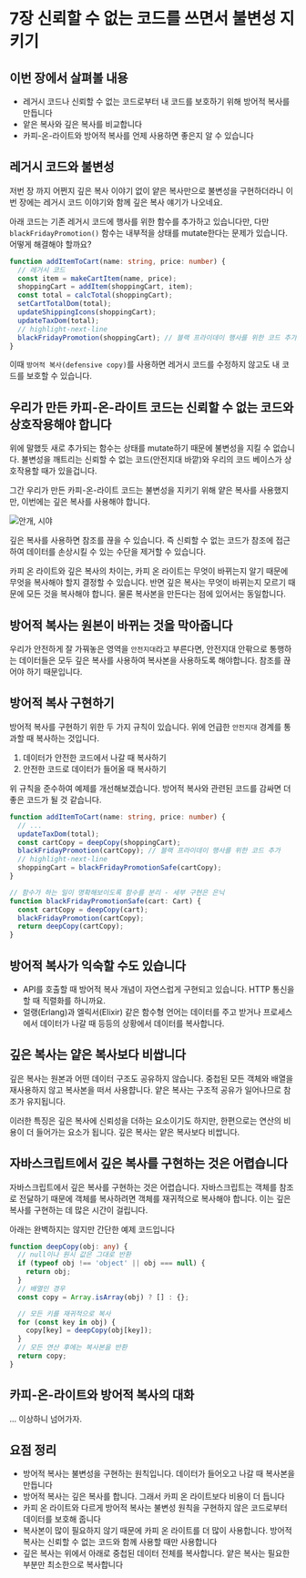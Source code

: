 # 7장 신뢰할 수 없는 코드를 쓰면서 불변성 지키기

## 이번 장에서 살펴볼 내용

- 레거시 코드나 신뢰할 수 없는 코드로부터 내 코드를 보호하기 위해 방어적 복사를 만듭니다
- 앝은 복사와 깊은 복사를 비교합니다
- 카피-온-라이트와 방어적 복사를 언제 사용하면 좋은지 알 수 있습니다

## 레거시 코드와 불변성

저번 장 까지 어쩐지 깊은 복사 이야기 없이 얕은 복사만으로 불변성을 구현하더라니 이번 장에는 레거시 코드 이야기와 함께 깊은 복사 얘기가 나오네요.

아래 코드는 기존 레거시 코드에 행사를 위한 함수를 추가하고 있습니다만, 다만 `blackFridayPromotion()` 함수는 내부적을 상태를 mutate한다는 문제가 있습니다. 어떻게 해결해야 할까요?

```ts
function addItemToCart(name: string, price: number) {
  // 레거시 코드
  const item = makeCartItem(name, price);
  shoppingCart = addItem(shoppingCart, item);
  const total = calcTotal(shoppingCart);
  setCartTotalDom(total);
  updateShippingIcons(shoppingCart);
  updateTaxDom(total);
  // highlight-next-line
  blackFridayPromotion(shoppingCart); // 블랙 프라이데이 행사를 위한 코드 추가
}
```

이때 `방어적 복사(defensive copy)`를 사용하면 레거시 코드를 수정하지 않고도 내 코드를 보호할 수 있습니다.

## 우리가 만든 카피-온-라이트 코드는 신뢰할 수 없는 코드와 상호작용해야 합니다

위에 말했듯 새로 추가되는 함수는 상태를 mutate하기 때문에 불변성을 지킬 수 없습니다. 불변성을 깨트리는 신뢰할 수 없는 코드(안전지대 바깥)와 우리의 코드 베이스가 상호작용할 때가 있을겁니다.

그간 우리가 만든 카피-온-라이트 코드는 불변성을 지키기 위해 얕은 복사를 사용했지만, 이번에는 깊은 복사를 사용해야 합니다.

![안개, 시야](./images/7-1.jpeg)

깊은 복사를 사용하면 참조를 끊을 수 있습니다. 즉 신뢰할 수 없는 코드가 참조에 접근하여 데이터를 손상시킬 수 있는 수단을 제거할 수 있습니다.

카피 온 라이트와 깊은 복사의 차이는, 카피 온 라이트는 무엇이 바뀌는지 알기 때문에 무엇을 복사해야 할지 결정할 수 있습니다. 반면 깊은 복사는 무엇이 바뀌는지 모르기 때문에 모든 것을 복사해야 합니다. 물론 복사본을 만든다는 점에 있어서는 동일합니다.

## 방어적 복사는 원본이 바뀌는 것을 막아줍니다

우리가 안전하게 잘 가꿔놓은 영역을 `안전지대`라고 부른다면, 안전지대 안팎으로 통행하는 데이터들은 모두 깊은 복사를 사용하여 복사본을 사용하도록 해야합니다. 참조를 끊어야 하기 때문입니다.

## 방어적 복사 구현하기

방어적 복사를 구현하기 위한 두 가지 규칙이 있습니다. 위에 언급한 `안전지대` 경계를 통과할 때 복사하는 것입니다.

1. 데이터가 안전한 코드에서 나갈 때 복사하기
2. 안전한 코드로 데이터가 들어올 때 복사하기

위 규칙을 준수하여 예제를 개선해보겠습니다. 방어적 복사와 관련된 코드를 감싸면 더 좋은 코드가 될 것 같습니다.

```ts
function addItemToCart(name: string, price: number) {
  // ...
  updateTaxDom(total);
  const cartCopy = deepCopy(shoppingCart);
  blackFridayPromotion(cartCopy); // 블랙 프라이데이 행사를 위한 코드 추가
  // highlight-next-line
  shoppingCart = blackFridayPromotionSafe(cartCopy);
}

// 함수가 하는 일이 명확해보이도록 함수를 분리 - 세부 구현은 은닉
function blackFridayPromotionSafe(cart: Cart) {
  const cartCopy = deepCopy(cart);
  blackFridayPromotion(cartCopy);
  return deepCopy(cartCopy);
}
```

## 방어적 복사가 익숙할 수도 있습니다

- API를 호출할 때 방어적 복사 개념이 자연스럽게 구현되고 있습니다. HTTP 통신을 할 때 직렬화를 하니까요.
- 얼랭(Erlang)과 엘릭서(Elixir) 같은 함수형 언어는 데이터를 주고 받거나 프로세스에서 데이터가 나갈 때 등등의 상황에서 데이터를 복사합니다.

## 깊은 복사는 얕은 복사보다 비쌉니다

깊은 복사는 원본과 어떤 데이터 구조도 공유하지 않습니다. 중첩된 모든 객체와 배열을 재사용하지 않고 복사본을 떠서 사용햡니다. 얕은 복사는 구조적 공유가 일어나므로 참조가 유지됩니다.

이러한 특징은 깊은 복사에 신뢰성을 더하는 요소이기도 하지만, 한편으로는 연산의 비용이 더 들어가는 요소가 됩니다. 깊은 복사는 얕은 복사보다 비쌉니다.

## 자바스크립트에서 깊은 복사를 구현하는 것은 어렵습니다

자바스크립트에서 깊은 복사를 구현하는 것은 어렵습니다. 자바스크립트는 객체를 참조로 전달하기 때문에 객체를 복사하려면 객체를 재귀적으로 복사해야 합니다. 이는 깊은 복사를 구현하는 데 많은 시간이 걸립니다.

아래는 완벽하지는 않지만 간단한 예제 코드입니다

```ts
function deepCopy(obj: any) {
  // null이나 원시 값은 그대로 반환
  if (typeof obj !== 'object' || obj === null) {
    return obj;
  }
  // 배열인 경우
  const copy = Array.isArray(obj) ? [] : {};

  // 모든 키를 재귀적으로 복사
  for (const key in obj) {
    copy[key] = deepCopy(obj[key]);
  }
  // 모든 연산 후에는 복사본을 반환
  return copy;
}
```

## 카피-온-라이트와 방어적 복사의 대화

... 이상하니 넘어가자.

## 요점 정리

- 방어적 복사는 불변성을 구현하는 원칙입니다. 데이터가 들어오고 나갈 때 복사본을 만듭니다
- 방어적 복사는 깊은 복사를 합니다. 그래서 카피 온 라이트보다 비용이 더 듭니다
- 카피 온 라이트와 다르게 방어적 복사는 불변성 원칙을 구현하지 않은 코드로부터 데이터를 보호해 줍니다
- 복사본이 많이 필요하지 않기 때문에 카피 온 라이트를 더 많이 사용합니다. 방어적 복사는 신뢰할 수 없는 코드와 함께 사용할 때만 사용합니다
- 깊은 복사는 위에서 아래로 중첩된 데이터 전체를 복사합니다. 얕은 복사는 필요한 부분만 최소한으로 복사합니다
